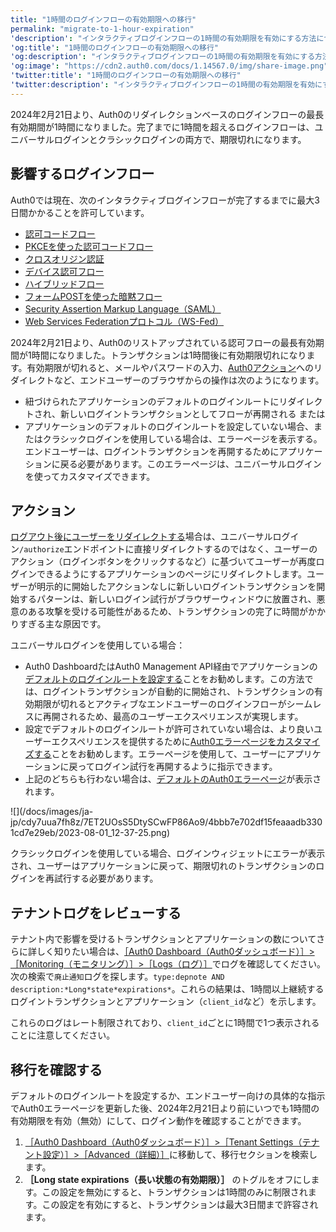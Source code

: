 ```yaml
---
title: "1時間のログインフローの有効期限への移行"
permalink: "migrate-to-1-hour-expiration"
'description': "インタラクティブログインフローの1時間の有効期限を有効にする方法について説明します。"
'og:title': "1時間のログインフローの有効期限への移行"
'og:description': "インタラクティブログインフローの1時間の有効期限を有効にする方法について説明します。"
'og:image': "https://cdn2.auth0.com/docs/1.14567.0/img/share-image.png"
'twitter:title': "1時間のログインフローの有効期限への移行"
'twitter:description': "インタラクティブログインフローの1時間の有効期限を有効にする方法について説明します。"
---
```


2024年2月21日より、Auth0のリダイレクションベースのログインフローの最長有効期間が1時間になりました。完了までに1時間を超えるログインフローは、ユニバーサルログインとクラシックログインの両方で、期限切れになります。

## 影響するログインフロー

Auth0では現在、次のインタラクティブログインフローが完了するまでに最大3日間かかることを許可しています。

* [認可コードフロー](/docs/ja-jp/get-started/authentication-and-authorization-flow/authorization-code-flow)
* [PKCEを使った認可コードフロー](/docs/ja-jp/get-started/authentication-and-authorization-flow/authorization-code-flow-with-pkce)
* [クロスオリジン認証](/docs/ja-jp/authenticate/login/cross-origin-authentication)
* [デバイス認可フロー](/docs/ja-jp/get-started/authentication-and-authorization-flow/device-authorization-flow)
* [ハイブリッドフロー](/docs/ja-jp/get-started/authentication-and-authorization-flow/hybrid-flow)
* [フォームPOSTを使った暗黙フロー](/docs/ja-jp/get-started/authentication-and-authorization-flow/implicit-flow-with-form-post)
* [Security Assertion Markup Language（SAML）](/docs/ja-jp/authenticate/protocols/saml)
* [Web Services Federationプロトコル（WS-Fed）](/docs/ja-jp/authenticate/protocols/ws-fed-protocol)

2024年2月21日より、Auth0のリストアップされている認可フローの最長有効期間が1時間になりました。トランザクションは1時間後に有効期限切れになります。有効期限が切れると、メールやパスワードの入力、[Auth0アクション](/docs/ja-jp/customize/actions)へのリダイレクトなど、エンドユーザーのブラウザからの操作は次のようになります。

* 紐づけられたアプリケーションのデフォルトのログインルートにリダイレクトされ、新しいログイントランザクションとしてフローが再開される
  または
* アプリケーションのデフォルトのログインルートを設定していない場合、またはクラシックログインを使用している場合は、エラーページを表示する。エンドユーザーは、ログイントランザクションを再開するためにアプリケーションに戻る必要があります。このエラーページは、ユニバーサルログインを使ってカスタマイズできます。

## アクション

[ログアウト後にユーザーをリダイレクトする](/docs/ja-jp/customize/actions/explore-triggers/signup-and-login-triggers/login-trigger/redirect-with-actions)場合は、ユニバーサルログイン`/authorize`エンドポイントに直接リダイレクトするのではなく、ユーザーのアクション（ログインボタンをクリックするなど）に基づいてユーザーが再度ログインできるようにするアプリケーションのページにリダイレクトします。ユーザーが明示的に開始したアクションなしに新しいログイントランザクションを開始するパターンは、新しいログイン試行がブラウザーウィンドウに放置され、悪意のある攻撃を受ける可能性があるため、トランザクションの完了に時間がかかりすぎる主な原因です。

ユニバーサルログインを使用している場合：

* <Tooltip data-tooltip-id="react-containers-DefinitionTooltip-0" href="/docs/ja-jp/glossary?term=auth0-dashboard" tip="Auth0 Dashboard: サービスを構成するためのAuth0の主製品。" cta="用語集の表示">Auth0 Dashboard</Tooltip>たはAuth0 <Tooltip data-tooltip-id="react-containers-DefinitionTooltip-0" href="/docs/ja-jp/glossary?term=management-api" tip="Management API: 顧客が管理タスクを実行できるようにするための製品。" cta="用語集の表示">Management API</Tooltip>経由でアプリケーションの[デフォルトのログインルートを設定する](https://auth0.com/docs/authenticate/login/auth0-universal-login/configure-default-login-routes)ことをお勧めします。この方法では、ログイントランザクションが自動的に開始され、トランザクションの有効期限が切れるとアクティブなエンドユーザーのログインフローがシームレスに再開されるため、最高のユーザーエクスペリエンスが実現します。
* 設定でデフォルトのログインルートが許可されていない場合は、より良いユーザーエクスペリエンスを提供するために[Auth0エラーページをカスタマイズする](https://auth0.com/docs/customize/universal-login-pages/custom-error-pages)ことをお勧めします。エラーページを使用して、ユーザーにアプリケーションに戻ってログイン試行を再開するように指示できます。
* 上記のどちらも行わない場合は、[デフォルトのAuth0エラーページ](https://auth0.com/docs/authenticate/login/auth0-universal-login/error-pages)が表示されます。

<Frame>![](/docs/images/ja-jp/cdy7uua7fh8z/7ET2UOsS5DtySCwFP86Ao9/4bbb7e702df15feaaadb3301cd7e29eb/2023-08-01_12-37-25.png)</Frame>

クラシックログインを使用している場合、ログインウィジェットにエラーが表示され、ユーザーはアプリケーションに戻って、期限切れのトランザクションのログインを再試行する必要があります。

## テナントログをレビューする

テナント内で影響を受けるトランザクションとアプリケーションの数についてさらに詳しく知りたい場合は、[［Auth0 Dashboard（Auth0ダッシュボード）］>［Monitoring（モニタリング）］>［Logs（ログ）］](https://manage.auth0.com/#/monitoring/logs)でログを確認してください。次の検索で`廃止通知`ログを探します。`type:depnote AND description:*Long*state*expirations*`。これらの結果は、1時間以上継続するログイントランザクションとアプリケーション（`client_id`など）を示します。

これらのログはレート制限されており、`client_id`ごとに1時間で1つ表示されることに注意してください。

## 移行を確認する

デフォルトのログインルートを設定するか、エンドユーザー向けの具体的な指示でAuth0エラーページを更新した後、2024年2月21日より前にいつでも1時間の有効期限を有効（無効）にして、ログイン動作を確認することができます。

1. [［Auth0 Dashboard（Auth0ダッシュボード）］>［Tenant Settings（テナント設定）］>［Advanced（詳細）］](https://manage.auth0.com/#/tenant/advanced)に移動して、移行セクションを検索します。
2. **［Long state expirations（長い状態の有効期限）］** のトグルをオフにします。この設定を無効にすると、トランザクションは1時間のみに制限されます。この設定を有効にすると、トランザクションは最大3日間まで許容されます。